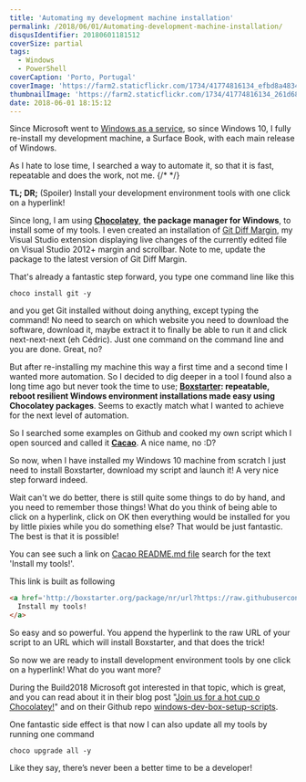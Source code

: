 ```yaml
---
title: 'Automating my development machine installation'
permalink: /2018/06/01/Automating-development-machine-installation/
disqusIdentifier: 20180601181512
coverSize: partial
tags:
  - Windows
  - PowerShell
coverCaption: 'Porto, Portugal'
coverImage: 'https://farm2.staticflickr.com/1734/41774816134_efbd8a4834_h.jpg'
thumbnailImage: 'https://farm2.staticflickr.com/1734/41774816134_261d684149_q.jpg'
date: 2018-06-01 18:15:12
---
```

Since Microsoft went to [Windows as a service](https://docs.microsoft.com/en-us/windows/deployment/update/waas-quick-start), so since Windows 10, I fully re-install my development machine, a Surface Book, with each main release of Windows.

As I hate to lose time, I searched a way to automate it, so that it is fast, repeatable and does the work, not me.
{/* <!-- more --> */}

**TL; DR;** (Spoiler) Install your development environment tools with one click on a hyperlink!

Since long, I am using **[Chocolatey](https://chocolatey.org/)**, **the package manager for Windows**, to install some of my tools. I even created an installation of [Git Diff Margin](https://marketplace.visualstudio.com/items?itemName=LaurentKempe.GitDiffMargin), my Visual Studio extension displaying live changes of the currently edited file on Visual Studio 2012+ margin and scrollbar. Note to me, update the package to the latest version of Git Diff Margin.

That's already a fantastic step forward, you type one command line like this

```shell
choco install git -y
```

and you get Git installed without doing anything, except typing the command! No need to search on which website you need to download the software, download it, maybe extract it to finally be able to run it and click next-next-next (eh Cédric). Just one command on the command line and you are done. Great, no?

But after re-installing my machine this way a first time and a second time I wanted more automation. So I decided to dig deeper in a tool I found also a long time ago but never took the time to use; **[Boxstarter](https://boxstarter.org/): repeatable, reboot resilient Windows environment installations made easy using Chocolatey packages**. Seems to exactly match what I wanted to achieve for the next level of automation.

So I searched some examples on Github and cooked my own script which I open sourced and called it **[Cacao](https://github.com/laurentkempe/Cacao/blob/master/PrepareMyCacao.ps1)**. A nice name, no :D?

<?# image fancybox center group=martinique https://farm5.staticflickr.com/4616/40521281581_57a9b1d503_o.jpg 375 500 alt="Cabosse de cacaoyer, Martinique" /?>

So now, when I have installed my Windows 10 machine from scratch I just need to install Boxstarter, download my script and launch it! A very nice step forward indeed.

Wait can't we do better, there is still quite some things to do by hand, and you need to remember those things!
What do you think of being able to click on a hyperlink, click on OK then everything would be installed for you by little pixies while you do something else? That would be just fantastic. The best is that it is possible!

You can see such a link on [Cacao README.md file](https://github.com/laurentkempe/Cacao/blob/master/README.md) search for the text 'Install my tools!'.

This link is built as following

```html {data-alt="Cacao install hyperlink"}
<a href='http://boxstarter.org/package/nr/url?https://raw.githubusercontent.com/laurentkempe/Cacao/master/PrepareMyCacao.ps1'>
  Install my tools!
</a>
```

So easy and so powerful. You append the hyperlink to the raw URL of your script to an URL which will install Boxstarter, and that does the trick!

So now we are ready to install development environment tools by one click on a hyperlink! What do you want more?

During the Build2018 Microsoft got interested in that topic, which is great, and you can read about it in their blog post "[Join us for a hot cup o Chocolatey!](https://blogs.msdn.microsoft.com/commandline/2018/05/08/join-us-for-a-hot-cup-o-chocolatey/)" and on their Github repo [windows-dev-box-setup-scripts](https://github.com/Microsoft/windows-dev-box-setup-scripts).

One fantastic side effect is that now I can also update all my tools by running one command

```shell
choco upgrade all -y
```

Like they say, there’s never been a better time to be a developer!
